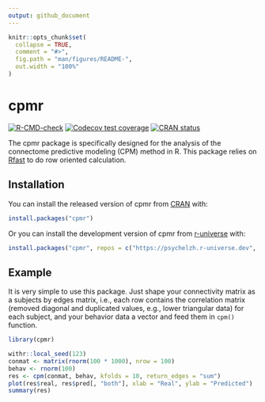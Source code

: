 ```yaml
---
output: github_document
---
```


<!-- README.md is generated from README.Rmd. Please edit that file -->

```r
knitr::opts_chunk$set(
  collapse = TRUE,
  comment = "#>",
  fig.path = "man/figures/README-",
  out.width = "100%"
)
```

# cpmr

<!-- badges: start -->
[![R-CMD-check](https://github.com/psychelzh/cpmr/actions/workflows/R-CMD-check.yaml/badge.svg)](https://github.com/psychelzh/cpmr/actions/workflows/R-CMD-check.yaml)
[![Codecov test coverage](https://codecov.io/gh/psychelzh/cpmr/graph/badge.svg)](https://app.codecov.io/gh/psychelzh/cpmr)
[![CRAN status](https://www.r-pkg.org/badges/version/cpmr)](https://CRAN.R-project.org/package=cpmr)
<!-- badges: end -->

The cpmr package is specifically designed for the analysis of the connectome predictive modeling (CPM) method in R. This package relies on [Rfast](https://CRAN.R-project.org/package=Rfast) to do row oriented calculation.

## Installation

You can install the released version of cpmr from [CRAN](https://CRAN.R-project.org) with:

``` r
install.packages("cpmr")
```

Or you can install the development version of cpmr from [r-universe](https://psychelzh.r-universe.dev) with:

``` r
install.packages("cpmr", repos = c("https://psychelzh.r-universe.dev", getOption("repos")))
```

## Example

It is very simple to use this package. Just shape your connectivity matrix as a subjects by edges matrix, i.e., each row contains the correlation matrix (removed diagonal and duplicated values, e.g., lower triangular data) for each subject, and your behavior data a vector and feed them in `cpm()` function.

```r
library(cpmr)

withr::local_seed(123)
conmat <- matrix(rnorm(100 * 1000), nrow = 100)
behav <- rnorm(100)
res <- cpm(conmat, behav, kfolds = 10, return_edges = "sum")
plot(res$real, res$pred[, "both"], xlab = "Real", ylab = "Predicted")
summary(res)
```
